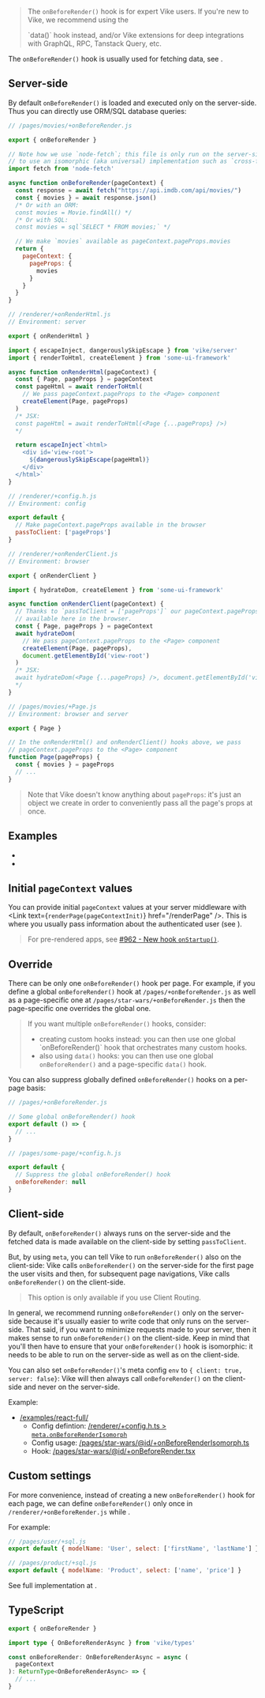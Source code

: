
> The `onBeforeRender()` hook is for expert Vike users. If you're new to Vike, we recommend using the
> <Link href="/data">`data()` hook</Link> instead, and/or <Link href="/vike-packages">Vike extensions</Link> for deep
> integrations with GraphQL, RPC, Tanstack Query, etc.

The `onBeforeRender()` hook is usually used for fetching data, see <Link href="/data-fetching" />.

## Server-side

By default `onBeforeRender()` is loaded and executed only on the server-side. Thus you can directly use ORM/SQL database queries:

```js
// /pages/movies/+onBeforeRender.js

export { onBeforeRender }

// Note how we use `node-fetch`; this file is only run on the server-side, thus we don't need
// to use an isomorphic (aka universal) implementation such as `cross-fetch`.
import fetch from 'node-fetch'

async function onBeforeRender(pageContext) {
  const response = await fetch("https://api.imdb.com/api/movies/")
  const { movies } = await response.json()
  /* Or with an ORM:
  const movies = Movie.findAll() */
  /* Or with SQL:
  const movies = sql`SELECT * FROM movies;` */

  // We make `movies` available as pageContext.pageProps.movies
  return {
    pageContext: {
      pageProps: {
        movies
      }
    }
  }
}
```

```js
// /renderer/+onRenderHtml.js
// Environment: server

export { onRenderHtml }

import { escapeInject, dangerouslySkipEscape } from 'vike/server'
import { renderToHtml, createElement } from 'some-ui-framework'

async function onRenderHtml(pageContext) {
  const { Page, pageProps } = pageContext
  const pageHtml = await renderToHtml(
    // We pass pageContext.pageProps to the <Page> component
    createElement(Page, pageProps)
  )
  /* JSX:
  const pageHtml = await renderToHtml(<Page {...pageProps} />)
  */

  return escapeInject`<html>
    <div id='view-root'>
      ${dangerouslySkipEscape(pageHtml)}
    </div>
  </html>`
}
```

```js
// /renderer/+config.h.js
// Environment: config

export default {
  // Make pageContext.pageProps available in the browser
  passToClient: ['pageProps']
}
```

```js
// /renderer/+onRenderClient.js
// Environment: browser

export { onRenderClient }

import { hydrateDom, createElement } from 'some-ui-framework'

async function onRenderClient(pageContext) {
  // Thanks to `passToClient = ['pageProps']` our pageContext.pageProps is
  // available here in the browser.
  const { Page, pageProps } = pageContext
  await hydrateDom(
    // We pass pageContext.pageProps to the <Page> component
    createElement(Page, pageProps),
    document.getElementById('view-root')
  )
  /* JSX:
  await hydrateDom(<Page {...pageProps} />, document.getElementById('view-root'))
  */
}
```

```js
// /pages/movies/+Page.js
// Environment: browser and server

export { Page }

// In the onRenderHtml() and onRenderClient() hooks above, we pass
// pageContext.pageProps to the <Page> component
function Page(pageProps) {
  const { movies } = pageProps
  // ...
}
```

> Note that Vike doesn't know anything about `pageProps`: it's just an object we create in order to conveniently pass all the page's props at once.

## Examples

- <Link href='/examples/react-full/pages/star-wars/index/+onBeforeRender.ts' />
- <Link href='/examples/vue-full/pages/star-wars/index/+onBeforeRender.ts' />


## Initial `pageContext` values

You can provide initial `pageContext` values at your server middleware with <Link text={<code>renderPage(pageContextInit)</code>} href="/renderPage" />.
This is where you usually pass information about the authenticated user
(see <Link href="/auth" />).

> For <Link href="/pre-rendering" >pre-rendered</Link> apps, see [#962 - New hook `onStartup()`](https://github.com/vikejs/vike/issues/962).


## Override

There can be only one `onBeforeRender()` hook per page. For example, if you define a global `onBeforeRender()` hook at `/pages/+onBeforeRender.js` as well as a page-specific one at `/pages/star-wars/+onBeforeRender.js` then the page-specific one overrides the global one.

> If you want multiple `onBeforeRender()` hooks, consider:
> * <Link href="/meta">creating custom hooks</Link> instead: you can then use one global `onBeforeRender()` hook that orchestrates many custom hooks.
> * also using <Link href="/data">`data()` hooks</Link>: you can then use one global `onBeforeRender()` and a page-specific `data()` hook.

You can also suppress globally defined `onBeforeRender()` hooks on a per-page basis:
```js
// /pages/+onBeforeRender.js

// Some global onBeforeRender() hook
export default () => {
  // ...
}
```
```js
// /pages/some-page/+config.h.js

export default {
  // Suppress the global onBeforeRender() hook
  onBeforeRender: null
}
```


## Client-side

By default, `onBeforeRender()` always runs on the server-side and the fetched data is made available on the client-side
by setting <Link href="/passToClient">`passToClient`</Link>.

But,
by <Link href="/meta#example-modify-onbeforerender-env">using `meta`</Link>,
you can tell Vike to run `onBeforeRender()` also on the client-side: Vike calls `onBeforeRender()` on the server-side for the first page the user visits
and then, for subsequent page navigations, Vike calls `onBeforeRender()` on the client-side.

> This option is only available if you use <Link href="/client-routing" >Client Routing</Link>.

In general, we recommend running `onBeforeRender()` only on the server-side because it's usually easier to write code that only runs on the server-side.
That said, if you want to minimize requests made to your server, then it makes sense to run `onBeforeRender()` on the client-side.
Keep in mind that you'll then have to ensure that your `onBeforeRender()` hook is isomorphic: it needs to be able to run on the server-side as well as on the client-side.

You can also set `onBeforeRender()`'s meta config `env` to `{ client: true, server: false}`: Vike will then always call `onBeforeRender()` on the client-side and never on the server-side.

Example:
 - [/examples/react-full/](https://github.com/vikejs/vike/blob/0f2e5f088fec4f6381ab97e0d3c43022f31e8740/examples/react-full/)
   - Config defintion: [/renderer/+config.h.ts > `meta.onBeforeRenderIsomorph`](https://github.com/vikejs/vike/blob/0f2e5f088fec4f6381ab97e0d3c43022f31e8740/examples/react-full/renderer/+config.h.ts#L14-L33)
   - Config usage: [/pages/star-wars/@id/+onBeforeRenderIsomorph.ts](https://github.com/vikejs/vike/blob/0f2e5f088fec4f6381ab97e0d3c43022f31e8740/examples/react-full/pages/star-wars/@id/+onBeforeRenderIsomorph.ts)
   - Hook: [/pages/star-wars/@id/+onBeforeRender.tsx](https://github.com/vikejs/vike/blob/0f2e5f088fec4f6381ab97e0d3c43022f31e8740/examples/react-full/pages/star-wars/@id/+onBeforeRender.tsx)


## Custom settings

For more convenience, instead of creating a new `onBeforeRender()` hook for each page, we can define `onBeforeRender()`
only once in `/renderer/+onBeforeRender.js` while <Link text="creating new settings" href="/meta" />.

For example:

```js
// /pages/user/+sql.js
export default { modelName: 'User', select: ['firstName', 'lastName'] }
```

```js
// /pages/product/+sql.js
export default { modelName: 'Product', select: ['name', 'price'] }
```

See full implementation at <Link href="/meta#example-sql" doNotInferSectionTitle />.


## TypeScript

```ts
export { onBeforeRender }

import type { OnBeforeRenderAsync } from 'vike/types'

const onBeforeRender: OnBeforeRenderAsync = async (
  pageContext
): ReturnType<OnBeforeRenderAsync> => {
  // ...
}
```

<HookTypeScriptHints hookTypeName="OnBeforeRenderAsync" />
